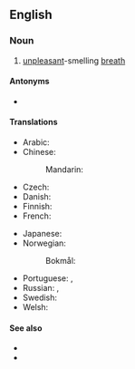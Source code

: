 ==English==

===Noun===
{{wikipedia}}
{{en-noun|?}}

# [[unpleasant]]-smelling [[breath]]

====Antonyms====
* {{l|en|good breath}}

====Translations====
{{trans-top|unpleasant breath}}
* Arabic: {{t|ar|بَخَر|m}}
* Chinese:
*: Mandarin: {{t+|cmn|口臭|tr=kǒuchòu|sc=Hani}}
* Czech: {{t|cs|zápach z úst|m}}
* Danish: {{t|da|dårlig ånde|c}}
* Finnish: {{t|fi|pahanhajuinen}} {{t+|fi|hengitys}}
* French: {{t|fr|mauvaise haleine}}
{{trans-mid}}
* Japanese: {{t+|ja|口臭|tr=こうしゅう, kōshū}}
* Norwegian:
*: Bokmål: {{t|nb|dårlig ånde|m}}
* Portuguese: {{t|pt|[[mau]] [[hálito]]|m}}, {{t+|pt|halitose|f}}
* Russian: {{t|ru|неприя́тный за́пах и́зо рта́|m}}, {{t|ru|галито́з|m}}
* Swedish: {{t|sv|dålig andedräkt|c}}
* Welsh: {{t+|cy|anadl ddrwg|f}}
{{trans-bottom}}

====See also====
* {{l|en|halitosis}}
* {{l|en|ozostomia}}